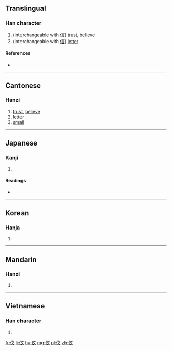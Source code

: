 {{also|信|𣁁}}
==Translingual==

===Han character===
{{Han char|rn=9|rad=人|as=04|sn=6|four=|canj=人卜大 (OYK)|ids=⿰[[亻]][[文]]}}

# (interchangeable with [[信]]) [[trust]], [[believe]]
# (interchangeable with [[信]]) [[letter]]

====References====
* {{Han ref|kx=0096.121|hdz=10125.051|uh=4F29|ud=20265}}

----

==Cantonese==

===Hanzi===
{{yue-hanzi|jyut=[[man1]], [[seon3]]|y=man1, seun3}}

# [[trust]], [[believe]]
# [[letter]]
# [[small]]

----

==Japanese==

===Kanji===
{{ja-kanji|grade=|rs=人04}}

# {{defn|lang=ja|sort=人04}}

====Readings====
* {{ja-readings|on=[[しん]] (shin)|kun=[[まこと]] (makoto), [[たより]] (tayori), [[まかせる]] (makaseru)}}

----

==Korean==

===Hanja===
{{ko-hanja|hangeul=신|rv=sin|mr=sin}}

# {{defn|lang=ko|sort=人04}}

----

==Mandarin==

===Hanzi===
{{cmn-hanzi|pin=[[xìn]] ([[xin4]])|wg=hsin<sup>4</sup>}}

# {{defn|lang=cmn|sort=人04}}

----

==Vietnamese==

===Han character===
{{vi-hantu|[[nho]]|rs=人04}}

# {{defn|lang=vi|sort=人04}}

[[fr:伩]]
[[li:伩]]
[[hu:伩]]
[[mg:伩]]
[[pl:伩]]
[[zh:伩]]